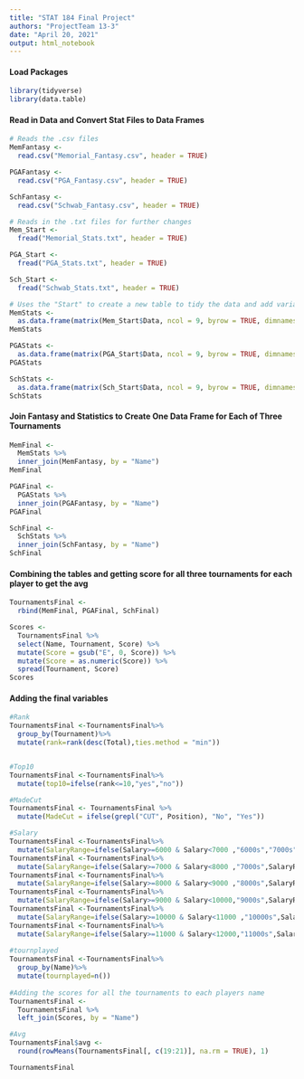 ```yaml
---
title: "STAT 184 Final Project"
authors: "ProjectTeam 13-3"
date: "April 20, 2021"
output: html_notebook
---
```


#### Load Packages
```r
library(tidyverse)
library(data.table)
```

#### Read in Data and Convert Stat Files to Data Frames
```r
# Reads the .csv files
MemFantasy <-
  read.csv("Memorial_Fantasy.csv", header = TRUE)

PGAFantasy <-
  read.csv("PGA_Fantasy.csv", header = TRUE)

SchFantasy <-
  read.csv("Schwab_Fantasy.csv", header = TRUE)

# Reads in the .txt files for further changes
Mem_Start <-
  fread("Memorial_Stats.txt", header = TRUE)

PGA_Start <-
  fread("PGA_Stats.txt", header = TRUE)

Sch_Start <-
  fread("Schwab_Stats.txt", header = TRUE)

# Uses the "Start" to create a new table to tidy the data and add variable names
MemStats <-
  as.data.frame(matrix(Mem_Start$Data, ncol = 9, byrow = TRUE, dimnames = list(c(), c("Position", "Name", "Score", "PUTT", "ARG", "APP", "OTT", "T2G", "Total"))))
MemStats

PGAStats <-
  as.data.frame(matrix(PGA_Start$Data, ncol = 9, byrow = TRUE, dimnames = list(c(), c("Position", "Name", "Score", "PUTT", "ARG", "APP", "OTT", "T2G", "Total"))))
PGAStats

SchStats <-
  as.data.frame(matrix(Sch_Start$Data, ncol = 9, byrow = TRUE, dimnames = list(c(), c("Position", "Name", "Score", "PUTT", "ARG", "APP", "OTT", "T2G", "Total"))))
SchStats
```

#### Join Fantasy and Statistics to Create One Data Frame for Each of Three Tournaments
```r
MemFinal <-
  MemStats %>%
  inner_join(MemFantasy, by = "Name")
MemFinal

PGAFinal <-
  PGAStats %>%
  inner_join(PGAFantasy, by = "Name")
PGAFinal

SchFinal <-
  SchStats %>%
  inner_join(SchFantasy, by = "Name")
SchFinal
```

#### Combining the tables and getting score for all three tournaments for each player to get the avg
```r
TournamentsFinal <-
  rbind(MemFinal, PGAFinal, SchFinal)

Scores <- 
  TournamentsFinal %>%
  select(Name, Tournament, Score) %>%
  mutate(Score = gsub("E", 0, Score)) %>%
  mutate(Score = as.numeric(Score)) %>%
  spread(Tournament, Score)
Scores
```

#### Adding the final variables
```r
#Rank
TournamentsFinal <-TournamentsFinal%>%
  group_by(Tournament)%>%
  mutate(rank=rank(desc(Total),ties.method = "min"))


#Top10
TournamentsFinal <-TournamentsFinal%>%
  mutate(top10=ifelse(rank<=10,"yes","no"))

#MadeCut
TournamentsFinal <- TournamentsFinal %>%
  mutate(MadeCut = ifelse(grepl("CUT", Position), "No", "Yes"))

#Salary
TournamentsFinal <-TournamentsFinal%>%
  mutate(SalaryRange=ifelse(Salary>=6000 & Salary<7000 ,"6000s","7000s"))
TournamentsFinal <-TournamentsFinal%>%
  mutate(SalaryRange=ifelse(Salary>=7000 & Salary<8000 ,"7000s",SalaryRange))
TournamentsFinal <-TournamentsFinal%>%
  mutate(SalaryRange=ifelse(Salary>=8000 & Salary<9000 ,"8000s",SalaryRange))
TournamentsFinal <-TournamentsFinal%>%
  mutate(SalaryRange=ifelse(Salary>=9000 & Salary<10000,"9000s",SalaryRange))
TournamentsFinal <-TournamentsFinal%>%
  mutate(SalaryRange=ifelse(Salary>=10000 & Salary<11000 ,"10000s",SalaryRange))
TournamentsFinal <-TournamentsFinal%>%
  mutate(SalaryRange=ifelse(Salary>=11000 & Salary<12000,"11000s",SalaryRange))
  
#tournplayed
TournamentsFinal <-TournamentsFinal%>%
  group_by(Name)%>%
  mutate(tournplayed=n())
  
#Adding the scores for all the tournaments to each players name
TournamentsFinal <-
  TournamentsFinal %>%
  left_join(Scores, by = "Name")

#Avg
TournamentsFinal$avg <-
  round(rowMeans(TournamentsFinal[, c(19:21)], na.rm = TRUE), 1)

TournamentsFinal
```

